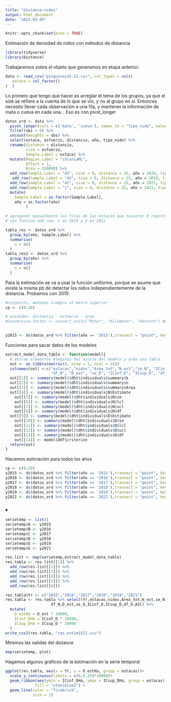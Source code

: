 ```yaml
---
title: "distance-nidos"
output: html_document
date: "2023-03-09"
---
```


```r
knitr::opts_chunk$set(echo = TRUE)
```

Estimación de densidad de nidos con métodos de distancia

```r
library(tidyverse)
library(Distance)
```

Trabajaremos sobre el objeto que generamos en etapa anterior:
```r
data <- read_csv("pinguinos15-21.csv", col_types = cols(
   estaca = col_factor()
)  )
```
Lo primero que tengo que hacer es arreglar el tema de los grupos, ya que el size se refiere a la cuenta de lo que se vio, y no al grupo en sí. Entonces necesito llevar cada observación a una fila, y mantener la información de mata o cueva en cada una...
Eso es con pivot_longer

```r
datos_ord <- data %>% 
  pivot_longer(cols = c('mata', 'cueva'), names_to = "tipo_nido", values_to = "obs") %>% 
  filter(obs > 0) %>% 
  uncount(weights = obs) %>% 
  select(estaca, esfuerzo, distancia, año, tipo_nido) %>% 
  rename(distance = distancia,
         size = esfuerzo,
         Sample.Label = estaca) %>% 
  mutate(Region.Label = "coloniaML",
         Effort = 1,
         Area = 350000) %>% 
  add_row(Sample.Label = "42", size = 0, distance = 25, año = 2018, tipo_nido = NA, Region.Label = "coloniaML", Effort = 1, Area = 350000) %>% 
   add_row(Sample.Label = "42", size = 0, distance = 25, año = 2019, tipo_nido = NA, Region.Label = "coloniaML", Effort = 1, Area = 350000) %>% 
  add_row(Sample.Label = "42", size = 0, distance = 25, año = 2021, tipo_nido = NA, Region.Label = "coloniaML", Effort = 1, Area = 350000) %>% 
  add_row(Sample.Label = "1", size = 0, distance = 25, año = 2021, tipo_nido = NA, Region.Label = "coloniaML", Effort = 1, Area = 350000) %>% 
  mutate(
    Sample.Label = as.factor(Sample.Label),
    año = as.factor(año)
         )
  
# agreganos manualmente las filas de las estacas que tuvieron 0 registros
# con funcion add_row: 1 en 2019 y 2 en 2021

tabla_res <- datos_ord %>% 
  group_by(año, Sample.Label) %>% 
  summarise(
    n = n()
  )
tabla_res2 <- datos_ord %>% 
  group_by(año) %>% 
  summarise(
    n = n()
  )

```


Para la estimación se va a usar la función uniforme, porque se asume que existe la misma pb de detectar los nidos independientemente de la distancia. Probamos con 2015:
```r

#cutpoints, medimos siempre al metro superior
cp <- c(0:20)

# unidades: distancia - esfuerzo - area
#conversion.factor <- convert_units("Meter", "Kilometer", "Hectare") NO ANDA
  

y2015 <- ds(datos_ord %>% filter(año == '2015'),transect = "point", key = "unif", cutpoints = cp)


```

Funciones para sacar datos de los modelos
```r
extract_model_data_table <- function(model){
  # extrae elementos elegidos del ajuste del modelo y arma una tabla
  out <- as_tibble(matrix(0, nrow = 1, ncol = 14))
  colnames(out) <-c("estacas","nidos","Area_tot","N_est","se_N", "ICinf_N", "ICsup_N",
                    "df_N", "D_est", "se_D", "ICinf_D", "ICsup_D", "df_D","AIC")
  out[[1]] <- summary(model)$dht$individuals$summary$k
  out[[2]] <- summary(model)$dht$individuals$summary$n
  out[[3]] <- summary(model)$dht$individuals$summary$Area
  out[[4]] <- summary(model)$dht$individuals$N$Estimate
    out[[5]] <- summary(model)$dht$individuals$N$se
    out[[6]] <- summary(model)$dht$individuals$N$lcl
    out[[7]] <- summary(model)$dht$individuals$N$ucl
    out[[8]] <- summary(model)$dht$individuals$N$df
  out[[9]] <- summary(model)$dht$individuals$D$Estimate
    out[[10]] <- summary(model)$dht$individuals$D$se
    out[[11]] <- summary(model)$dht$individuals$D$lcl
    out[[12]] <- summary(model)$dht$individuals$D$ucl
    out[[13]] <- summary(model)$dht$individuals$D$df
    out[[14]] <- model$ddf$criterion
  return(out)
}

```

Hacemos estimación para todos los años
```r
cp <- c(0:20)
y2015 <- ds(datos_ord %>% filter(año == '2015'),transect = "point", key = "unif", cutpoints = cp)
y2016 <- ds(datos_ord %>% filter(año == '2016'),transect = "point", key = "unif", cutpoints = cp)
y2017 <- ds(datos_ord %>% filter(año == '2017'),transect = "point", key = "unif", cutpoints = cp)
y2018 <- ds(datos_ord %>% filter(año == '2018'),transect = "point", key = "unif", cutpoints = cp)
y2019 <- ds(datos_ord %>% filter(año == '2019'),transect = "point", key = "unif", cutpoints = cp)
y2021 <- ds(datos_ord %>% filter(año == '2021'),transect = "point", key = "unif", cutpoints = cp)


♥
```
```r
serietemp <- list()
serietemp$A <- y2015
serietemp$B <- y2016
serietemp$C <- y2017
serietemp$D <- y2018
serietemp$E <- y2019
serietemp$G <- y2021

res.list <- map(serietemp,extract_model_data_table)
res.tabla <- res.list[[1]] %>% 
  add_row(res.list[[2]]) %>% 
  add_row(res.list[[3]]) %>% 
  add_row(res.list[[4]]) %>% 
  add_row(res.list[[5]]) %>% 
  add_row(res.list[[6]])

res.tabla$Yr <- c("2015","2016","2017","2018","2019","2021")
res.tabla <- res.tabla %>% select(Yr,estacas,nidos,Area_tot,N_est,se_N,ICinf_N,ICsup_N,
                    df_N,D_est,se_D,ICinf_D,ICsup_D,df_D,AIC) %>% 
  mutate(
    D_estHa = D_est * 10000,
    ICinf_DHa = ICinf_D * 10000,
    ICsup_DHa = ICsup_D * 10000
  )
write_csv2(res.tabla, "res_estim1521.csv")

```

Miremos las salidas del distance
```r
map(serietemp, plot)
```


Hagamos algunos gráficos de la estimación en la serie temporal
```r
ggplot(res.tabla, aes(x = Yr, y = D_estHa, group = estacas))+
  scale_y_continuous(limits = c(0,0.25)*10000)+
  geom_ribbon(aes(ymin = ICinf_DHa, ymax = ICsup_DHa, group = estacas),    # shadowing cnf intervals
             fill = "steelblue2") + 
  geom_line(color = "firebrick",
            size = 1)


```

